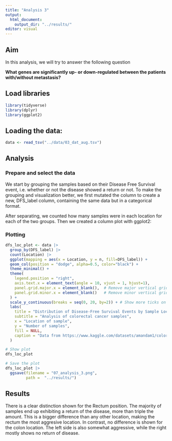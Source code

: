 ```yaml
---
title: "Analysis 3"
output:
  html_document:
    output_dir: "../results/"
editor: visual
---
```


## Aim

In this analysis, we will try to answer the following question

**What genes are significantly up- or down-regulated between the patients with/without metastasis?**

## Load libraries

```r
library(tidyverse)
library(dplyr)
library(ggplot2)
```

## Loading the data:

```r
data <- read_tsv("../data/03_dat_aug.tsv")
```

## Analysis

### Prepare and select the data

We start by grouping the samples based on their Disease Free Survival event, i.e. whether or not the disease showed a return or not. To make the grouping and visualization better, we first mutated the column to create a new, DFS_label column, containing the same data but in a categorical format.

After separating, we counted how many samples were in each location for each of the two groups. Then we created a column plot with ggplot2:

### Plotting

```r
dfs_loc_plot <- data |>
  group_by(DFS_label) |>
  count(Location) |>
  ggplot(mapping = aes(x = Location, y = n, fill=DFS_label)) +
  geom_col(position = "dodge", alpha=0.5, color="black") +
  theme_minimal() +
  theme(
    legend.position = "right",
    axis.text.x = element_text(angle = 10, vjust = 1, hjust=1),
    panel.grid.major.x = element_blank(),  # Remove major vertical grid lines for a cleaner graph
    panel.grid.minor.x = element_blank()   # Remove minor vertical grid lines for a cleaner graph
  ) +
  scale_y_continuous(breaks = seq(0, 20, by=2)) + # Show more ticks on the y axis to make the graph easier to read
  labs(
    title = "Distribution of Disease-Free Survival Events by Sample Location",
    subtitle = "Analysis of colorectal cancer samples",
    x = "Location of sample",
    y = "Number of samples",
    fill = NULL,
    caption = "Data from https://www.kaggle.com/datasets/amandam1/colorectal-cancer-patients/data"
  )

# Show plot
dfs_loc_plot
```

```r
# Save the plot
dfs_loc_plot |> 
  ggsave(filename = "07_analysis_3.png",
         path =  "../results/")
```

## Results

There is a clear distinction shown for the Rectum position. The majority of samples end up exhibiting a return of the disease, more than triple the amount. This is a bigger difference than any other location, making the rectum the most aggresive location. In contrast, no difference is shown for the colon location. The left side is also somewhat aggressive, while the right mostly shows no return of disease.
